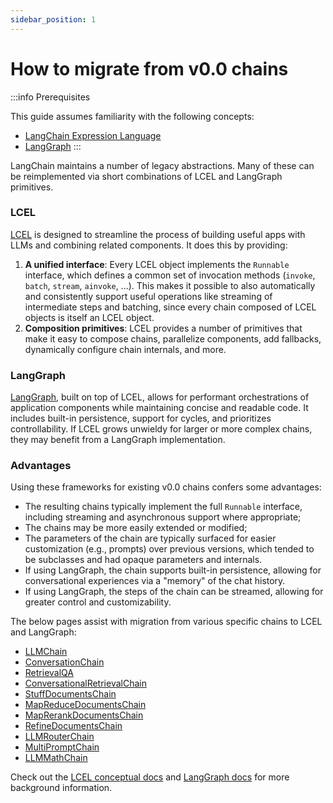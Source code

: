 ```yaml
---
sidebar_position: 1
---
```


# How to migrate from v0.0 chains

:::info Prerequisites

This guide assumes familiarity with the following concepts:
- [LangChain Expression Language](/docs/concepts#langchain-expression-language-lcel)
- [LangGraph](https://langchain-ai.github.io/langgraph/)
:::

LangChain maintains a number of legacy abstractions. Many of these can be reimplemented via short combinations of LCEL and LangGraph primitives.

### LCEL
[LCEL](/docs/concepts/#langchain-expression-language-lcel) is designed to streamline the process of building useful apps with LLMs and combining related components. It does this by providing:

1. **A unified interface**: Every LCEL object implements the `Runnable` interface, which defines a common set of invocation methods (`invoke`, `batch`, `stream`, `ainvoke`, ...). This makes it possible to also automatically and consistently support useful operations like streaming of intermediate steps and batching, since every chain composed of LCEL objects is itself an LCEL object.
2. **Composition primitives**: LCEL provides a number of primitives that make it easy to compose chains, parallelize components, add fallbacks, dynamically configure chain internals, and more.

### LangGraph
[LangGraph](https://langchain-ai.github.io/langgraph/), built on top of LCEL, allows for performant orchestrations of application components while maintaining concise and readable code. It includes built-in persistence, support for cycles, and prioritizes controllability.
If LCEL grows unwieldy for larger or more complex chains, they may benefit from a LangGraph implementation.

### Advantages
Using these frameworks for existing v0.0 chains confers some advantages:

- The resulting chains typically implement the full `Runnable` interface, including streaming and asynchronous support where appropriate;
- The chains may be more easily extended or modified;
- The parameters of the chain are typically surfaced for easier customization (e.g., prompts) over previous versions, which tended to be subclasses and had opaque parameters and internals.
- If using LangGraph, the chain supports built-in persistence, allowing for conversational experiences via a "memory" of the chat history.
- If using LangGraph, the steps of the chain can be streamed, allowing for greater control and customizability.


The below pages assist with migration from various specific chains to LCEL and LangGraph:

- [LLMChain](/docs/versions/migrating_chains/llm_chain)
- [ConversationChain](/docs/versions/migrating_chains/conversation_chain)
- [RetrievalQA](/docs/versions/migrating_chains/retrieval_qa)
- [ConversationalRetrievalChain](/docs/versions/migrating_chains/conversation_retrieval_chain)
- [StuffDocumentsChain](/docs/versions/migrating_chains/stuff_docs_chain)
- [MapReduceDocumentsChain](/docs/versions/migrating_chains/map_reduce_chain)
- [MapRerankDocumentsChain](/docs/versions/migrating_chains/map_rerank_docs_chain)
- [RefineDocumentsChain](/docs/versions/migrating_chains/refine_docs_chain)
- [LLMRouterChain](/docs/versions/migrating_chains/llm_router_chain)
- [MultiPromptChain](/docs/versions/migrating_chains/multi_prompt_chain)
- [LLMMathChain](/docs/versions/migrating_chains/llm_math_chain)

Check out the [LCEL conceptual docs](/docs/concepts/#langchain-expression-language-lcel) and [LangGraph docs](https://langchain-ai.github.io/langgraph/) for more background information.